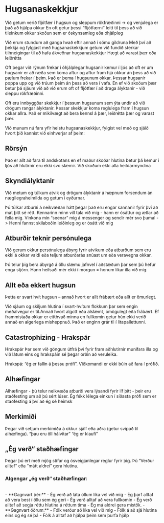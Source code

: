 
# Hugsanaskekkjur

Við getum verið fljótfær í hugsun og sleppum rökfræðinni -> og venjulega er það að hjálpa okkur
En oft getur þessi “fljótfærni” leitt til þess að við tileinkum okkur skoðun sem er óskynsamleg eða óhjálpleg

Við erum stundum að ganga hvað eftir annað í sömu gildruna
Með því að þekkja og fylgjast með hugsanaskekkjum getum við fundið sterkar tilhneigingar til að hafa ákveðnar hugsanaskekkjur
Hægt að varast þær eða leiðrétta

Oft þegar við rýnum frekar í óhjálplegar hugsanir kemur í ljós að oft er um hugsanir er að ræða sem koma aftur og aftur fram hjá okkur án þess að við pælum frekar í þeim. Það er þema í hugsunum okkar. Þessar hugsanir poppa upp og við trúum þeim án þess að vera í vafa. En ef við skoðum þær betur þá sjáum við að við erum oft of fljótfær í að draga ályktanir - við sleppu rökfræðinni. 

Oft eru innbyggðar skekkjur í þessum hugsunum sem ýta undir að við drögum rangar ályktanir. Þessar skekkjur koma reglulega fram í hugsun okkar allra. Það er mikilvægt að bera kennsl á þær, leiðrétta þær og varast þær. 

Við munum nú fara yfir helstu hugsanaskekkjur, fylgist vel með og sjáið hvort þið kannist við einhverjar af þeim:


## Rörsýn
Það er allt að fara til andskotans en ef maður skoðar hlutina betur þá kemur í ljós að hlutirnir eru ekki svo slæmir. Við skoðum ekki alla heildarmyndina

## Skyndiályktanir
Við metum og túlkum atvik og drögum ályktanir á hæpnum forsendum án nægilegraheimilda og getum í eyðurnar.

Þú túlkar atburði á neikvæðan hátt þegar það eru engar sannanir fyrir því að mat þitt sé rétt. 
Kennarinn minn vill tala við mig - hann er ósáttur og ætlar að fella mig.
Vinkona mín “seenar” mig á messenger og sendir mér svo þumal -> Henni fannst skilaboðin leiðinleg og er ósátt við mig

## Atburðir teknir persónulega
Við gerum okkur persónulega ábyrg fyrir atvikum eða atburðum sem eru ekki á okkar valdi eða teljum atburðarás snúast um eða veravegna okkar.

Þú telur þig bera ábyrgð á öllu slæmu jafnvel í aðstæðum þar sem þú hefur enga stjórn.
Hann heilsaði mér ekki í morgun = honum líkar illa við mig

## Allt eða ekkert hugsun

Þetta er svart hvít hugsun – annað hvort er allt frábært eða allt er ömurlegt. 

Við sjáum og skiljum hlutina í svart-hvítum flokkum þar sem engin meðalvegur er til.Annað hvort algott eða alslæmt, ómögulegt eða frábært. Ef frammistaða okkar er eitthvað minna en fullkomin getur hún ekki verið annað en algerlega misheppnuð. Það er enginn grár til í litapallettunni.


## Catastrophizing - Hrakspár

Hrakspár
Þar sem við göngum útfrá því fyrir fram aðhlutirnir munifara illa og við látum eins og hrakspáin sé þegar orðin að veruleika.

Hrakspá: “ég er fallin á þessu prófi”. Viðkomandi er ekki búin að fara í prófið.

## Alhæfingar

Alhæfingar - þú telur neikvæða atburði vera lýsandi fyrir líf þitt - þeir eru staðfesting um að þú sért lúser. Ég fékk lélega einkun í síðasta prófi sem er staðfesting á því að ég sé heimsk

## Merkimiði
Þegar við setjum merkimiða á okkur sjálf eða aðra (getur svipað til alhæfinga). “þau eru öll hálvitar” “ég er klaufi”

## „Ég verð“ staðhæfingar
Þegar þú ert með mjög stífar og ósveigjanlegar reglur fyrir þig. Þú “Verður alltaf” eða “mátt aldrei” gera hlutina.

### Algengar „ég verð“ staðhæfingar:
<br />
- **Gagnvart þér:**
    - Ég verð að láta öllum líka vel við mig
    - Ég þarf alltaf að vera best í öllu sem ég geri
    - Ég verð alltaf að vera fullkomin
    - Ég verð alltaf að segja réttu hlutina á réttum tíma
    - Ég má aldrei gera mistök.
- **Gagnvart öðrum:**
    - Fólk verður að líka vel við mig 
    - Fólk á að sjá hlutina eins og ég sé þá
    - Fólk á alltaf að hjálpa þeim sem þurfa hjálp




